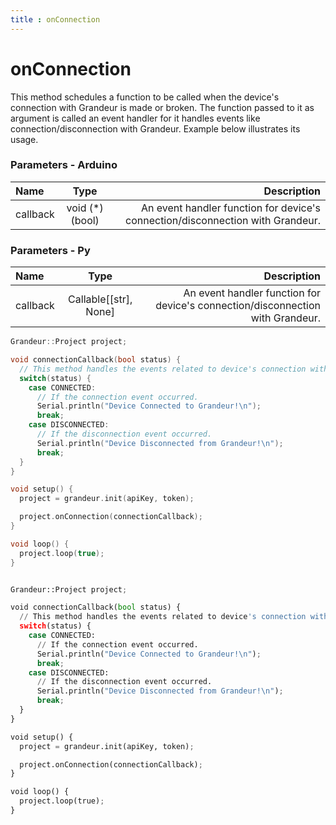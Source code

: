 ```yaml
---
title : onConnection
---
```

# onConnection

This method schedules a function to be called when the device's connection with Grandeur is made or broken. The function passed to it as argument is called an event handler for it handles events like connection/disconnection with Grandeur. Example below illustrates its usage.

<Tabs group="tab-test">

  <Item value="arduino" label="Arduino">

   ### Parameters - Arduino

| Name          | Type        |   Description |
| :------------ | :---------: | ----------: |
| callback         |    void (*)(bool)	    | An event handler function for device's connection/disconnection with Grandeur.|

  </Item>

  <Item value="py" label="Py">

  ### Parameters - Py

| Name       | Type |   Description |
| :------------ | :---------: | ----------: |
| callback         |   Callable[[str], None]	    | An event handler function for device's connection/disconnection with Grandeur.|

  </Item>

</Tabs>


<Tabs group="tab-test">

  <Item value="arduino" label="Arduino">

```cpp
Grandeur::Project project;

void connectionCallback(bool status) {
  // This method handles the events related to device's connection with Grandeur.
  switch(status) {
    case CONNECTED:
      // If the connection event occurred.
      Serial.println("Device Connected to Grandeur!\n");
      break;
    case DISCONNECTED:
      // If the disconnection event occurred.
      Serial.println("Device Disconnected from Grandeur!\n");
      break;
  }
}

void setup() {
  project = grandeur.init(apiKey, token);

  project.onConnection(connectionCallback);
}

void loop() {
  project.loop(true);
}

```

  </Item>

   <Item value="py" label="Py">

```py

Grandeur::Project project;

void connectionCallback(bool status) {
  // This method handles the events related to device's connection with Grandeur.
  switch(status) {
    case CONNECTED:
      // If the connection event occurred.
      Serial.println("Device Connected to Grandeur!\n");
      break;
    case DISCONNECTED:
      // If the disconnection event occurred.
      Serial.println("Device Disconnected from Grandeur!\n");
      break;
  }
}

void setup() {
  project = grandeur.init(apiKey, token);

  project.onConnection(connectionCallback);
}

void loop() {
  project.loop(true);
}

```

</Item>

</Tabs>